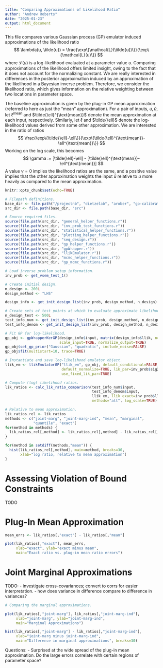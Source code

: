 ```yaml
---
title: "Comparing Approximations of Likelihood Ratio"
author: "Andrew Roberts"
date: "2025-01-23"
output: html_document
---
```


This file compares various Gaussian process (GP) emulator induced approximations
of the likelihood ratio
$$
\lambda(u, \tilde{u}) = \frac{\exp\{\mathcal{L}(\tilde{u})\}}{\exp\{\mathcal{L}(u)\}}
$$
where $\mathcal{L}(u)$ is a log-likelihood evaluated at a parameter value 
$u$. Comparing approximations of the likelihood offers limited insight, owing 
to the fact that it does not account for the normalizing constant. We are 
really interested in differences in the posterior approximation induced by 
an approximation of the likelihood in a Bayesian inverse problem. Therefore, 
we consider the likelihood ratio, which gives information on the relative 
weighting between two locations in parameter space.

The baseline approximation is given by the plug-in GP mean approximation 
(referred to here as just the "mean" approximation). For a pair of inputs, 
$u, \tilde{u}$, let $\ell^{\text{mean}}$ and $\tilde{\ell}^{\text{mean}}$ 
denote the mean approximation at each input, respectively. Similarly, let 
$\ell$ and $\tilde{\ell}$ denote the log-likelihood values derived from some 
other approximation. We are interested in the ratio of ratios
$$
\frac{\exp\{\tilde{\ell}-\ell\}}{\exp\{\tilde{\ell}^{\text{mean}}-\ell^{\text{mean}}\}}
$$
Working on the log scale, this becomes
$$
\gamma := [\tilde{\ell}-\ell] - [\tilde{\ell}^{\text{mean}}-\ell^{\text{mean}}]
$$
A value $\gamma = 0$ implies the likelihood ratios are the same, and a 
positive value implies that the other approximation weights the input 
$\tilde{u}$ relative to $u$ more heavily as compared to the mean approximation.

```r
knitr::opts_chunk$set(echo=TRUE)

# Filepath definitions.
base_dir <- file.path("/projectnb", "dietzelab", "arober", "gp-calibration")
src_dir <- file.path(base_dir, "src")

# Source required files.
source(file.path(src_dir, "general_helper_functions.r"))
source(file.path(src_dir, "inv_prob_test_functions.r"))
source(file.path(src_dir, "statistical_helper_functions.r"))
source(file.path(src_dir, "plotting_helper_functions.r"))
source(file.path(src_dir, "seq_design.r"))
source(file.path(src_dir, "gp_helper_functions.r"))
source(file.path(src_dir, "gpWrapper.r"))
source(file.path(src_dir, "llikEmulator.r"))
source(file.path(src_dir, "mcmc_helper_functions.r"))
source(file.path(src_dir, "gp_mcmc_functions.r"))
```

```r
# Load inverse problem setup information.
inv_prob <- get_vsem_test_1()
```

```r
# Create initial design.
n_design <- 200L
design_method <- "LHS"

design_info <- get_init_design_list(inv_prob, design_method, n_design)
```
```r
# Create sets of test points at which to evaluate approximate likelihood ratios.
n_design_test <- 500L
test_info_num <- get_init_design_list(inv_prob, design_method, n_design_test)
test_info_denom <- get_init_design_list(inv_prob, design_method, n_design_test)
```


```r
# Fit GP for log-likelihood.
gp_obj <- gpWrapperKerGP(design_info$input, matrix(design_info$llik, ncol=1), 
                         scale_input=TRUE, normalize_output=TRUE)
gp_obj$set_gp_prior("Gaussian", "quadratic", include_noise=FALSE)
gp_obj$fit(multistart=10, trace=TRUE)

# Instantiate and save log-likelihood emulator object.
llik_em <- llikEmulatorGP("llik_em", gp_obj, default_conditional=FALSE, 
                          default_normalize=TRUE, lik_par=inv_prob$sig2_model, 
                          use_fixed_lik_par=TRUE)
```


```r
# Compute (log) likelihood ratios.
lik_ratios <- calc_lik_ratio_comparison(test_info_num$input, 
                                        test_info_denom$input,
                                        llik_em, llik_exact=inv_prob$llik_obj, 
                                        methods="all", log_scale=TRUE)

# Relative to mean approximation.
lik_ratios_rel <- lik_ratios
methods <- c("joint-marg", "joint-marg-ind", "mean", "marginal", 
             "quantile", "exact")
for(method in methods) {
  lik_ratios_rel[,method] <- lik_ratios_rel[,method] - lik_ratios_rel[,"mean"]
}
```

```r
for(method in setdiff(methods,"mean")) {
  hist(lik_ratios_rel[,method], main=method, breaks=30,
       xlab="log ratio, relative to mean approximation")
}
```

# Assessing Violation of Bound Constraints
TODO


# Plug-In Mean Approximation
```r
mean_errs <- lik_ratios[,"exact"] - lik_ratios[,"mean"]

plot(lik_ratios[,"exact"], mean_errs,
     xlab="exact", ylab="exact minus mean", 
     main="Exact ratio vs. plug-in mean ratio errors")
```


# Joint Marginal Approximations

TODO: 
- investigate cross-covariances; convert to corrs for easier interpretation.
- how does variance in difference compare to difference in variances?

```r
# Comparing the marginal approximations.

plot(lik_ratios[,"joint-marg"], lik_ratios[,"joint-marg-ind"],
     xlab="joint-marg", ylab="joint-marg-ind", 
     main="Marginal Approximations")

hist(lik_ratios[,"joint-marg"] - lik_ratios[,"joint-marg-ind"],
     xlab="joint-marg minus joint-marg-ind", 
     main="Difference in marginal approximations", breaks=30)
```




Questions:
- Surprised at the wide spread of the plug-in mean approximation. Do the 
large errors correlate with certain regions of parameter space?



